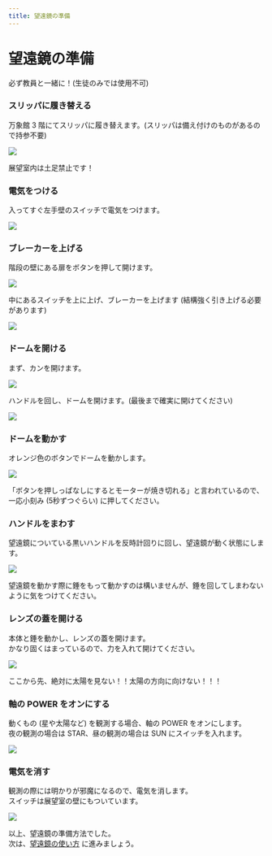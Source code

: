 ```yaml
---
title: 望遠鏡の準備
---
```



# 望遠鏡の準備

<Callout type="error">必ず教員と一緒に！(生徒のみでは使用不可)</Callout>

<Steps>

### スリッパに履き替える

万象館 3 階にてスリッパに履き替えます。(スリッパは備え付けのものがあるので持参不要)

![](/img/slipper.webp)

<Callout type="warning">展望室内は土足禁止です！</Callout>

### 電気をつける

入ってすぐ左手壁のスイッチで電気をつけます。

![](/img/light_sw1.webp)

### ブレーカーを上げる

階段の壁にある扉をボタンを押して開けます。

![](/img/breaker.webp)

中にあるスイッチを上に上げ、ブレーカーを上げます (結構強く引き上げる必要があります)

![](/img/breaker_on.webp)

### ドームを開ける

まず、カンを開けます。

![](/img/dome_kan_open.webp)

ハンドルを回し、ドームを開けます。(最後まで確実に開けてください)

![](/img/dome_handle_open.webp)

### ドームを動かす

オレンジ色のボタンでドームを動かします。

![](/img/dome_remote3_m.webp)

<Callout type="info">
  「ボタンを押しっぱなしにするとモーターが焼き切れる」と言われているので、一応小刻み
  (5秒ずつぐらい) に押してください。
</Callout>

### ハンドルをまわす

望遠鏡についている黒いハンドルを反時計回りに回し、望遠鏡が動く状態にします。

![](/img/ts_handle_unlock.webp)

<Callout type="warning">
  望遠鏡を動かす際に錘をもって動かすのは構いませんが、錘を回してしまわないように気をつけてください。
</Callout>

### レンズの蓋を開ける

本体と錘を動かし、レンズの蓋を開けます。<br />
かなり固くはまっているので、力を入れて開けてください。

![](/img/ts_cap1_m.webp)

<Callout type="error">
  ここから先、絶対に太陽を見ない！！太陽の方向に向けない！！！
</Callout>

### 軸の POWER をオンにする

動くもの (星や太陽など) を観測する場合、軸の POWER をオンにします。<br />
夜の観測の場合は STAR、昼の観測の場合は SUN にスイッチを入れます。

![](/img/ts_sw_m.webp)

### 電気を消す

観測の際には明かりが邪魔になるので、電気を消します。<br />
スイッチは展望室の壁にもついています。

![](/img/light_sw2_m.webp)

</Steps>

以上、望遠鏡の準備方法でした。 <br />
次は、[望遠鏡の使い方](/dome/watch) に進みましょう。
